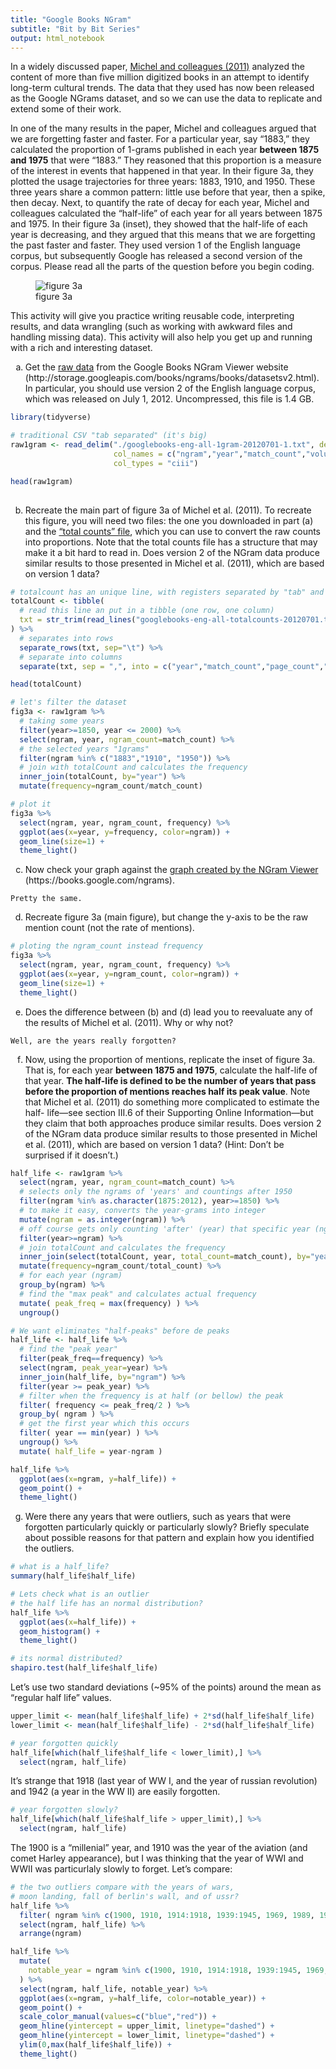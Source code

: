 ```yaml
---
title: "Google Books NGram"
subtitle: "Bit by Bit Series"
output: html_notebook
---
```


<!--more-->

In a widely discussed paper, [Michel and colleagues (2011)](https://dash.harvard.edu/bitstream/handle/1/8899722/MichelScience2011.pdf) analyzed the content of more than five million digitized books in an attempt to identify long-term cultural trends. The data that they used has now been released as the Google NGrams dataset, and so we can use the data to replicate and extend some of their work.

In one of the many results in the paper, Michel and colleagues argued that we are forgetting faster and faster. For a particular year, say “1883,” they calculated the proportion of 1-grams published in each year **between 1875 and 1975** that were “1883.” They reasoned that this proportion is a measure of the interest in events that happened in that year. In their figure 3a, they plotted the usage trajectories for three years: 1883, 1910, and 1950. These three years share a common pattern: little use before that year, then a spike, then decay. Next, to quantify the rate of decay for each year, Michel and colleagues calculated the “half-life” of each year for all years between 1875 and 1975. In their figure 3a (inset), they showed that the half-life of each year is decreasing, and they argued that this means that we are forgetting the past faster and faster. They used version 1 of the English language corpus, but subsequently Google has released a second version of the corpus. Please read all the parts of the question before you begin coding.

![figure 3a](./figure_3a.png)

This activity will give you practice writing reusable code, interpreting results, and data wrangling (such as working with awkward files and handling missing data). This activity will also help you get up and running with a rich and interesting dataset.

a) Get the [raw data](http://storage.googleapis.com/books/ngrams/books/googlebooks-eng-all-1gram-20120701-1.gz) from the Google Books NGram Viewer website (http://storage.googleapis.com/books/ngrams/books/datasetsv2.html). In particular, you should use version 2 of the English language corpus, which was released on July 1, 2012. Uncompressed, this file is 1.4 GB. 

```r
library(tidyverse)

# traditional CSV "tab separated" (it's big)
raw1gram <- read_delim("./googlebooks-eng-all-1gram-20120701-1.txt", delim = "\t",
                       col_names = c("ngram","year","match_count","volume_count"),
                       col_types = "ciii")

head(raw1gram)
  

```

b) Recreate the main part of figure 3a of Michel et al. (2011). To recreate this figure, you will need two files: the one you downloaded in part (a) and the [“total counts” file](http://storage.googleapis.com/books/ngrams/books/googlebooks-eng-all-totalcounts-20120701.txt), which you can use to convert the raw counts into proportions. Note that the total counts file has a structure that may make it a bit hard to read in. Does version 2 of the NGram data produce similar results to those presented in Michel et al. (2011), which are based on version 1 data?

```r
# totalcount has an unique line, with registers separated by "tab" and columns separated by "," (WTF?)
totalCount <- tibble(
  # read this line an put in a tibble (one row, one column)
  txt = str_trim(read_lines("googlebooks-eng-all-totalcounts-20120701.txt"))
) %>% 
  # separates into rows
  separate_rows(txt, sep="\t") %>% 
  # separate into columns
  separate(txt, sep = ",", into = c("year","match_count","page_count","volume_count"), convert = T)

head(totalCount)

```


```r

# let's filter the dataset
fig3a <- raw1gram %>% 
  # taking some years
  filter(year>=1850, year <= 2000) %>% 
  select(ngram, year, ngram_count=match_count) %>% 
  # the selected years "1grams"
  filter(ngram %in% c("1883","1910", "1950")) %>% 
  # join with totalCount and calculates the frequency
  inner_join(totalCount, by="year") %>% 
  mutate(frequency=ngram_count/match_count) 

# plot it
fig3a %>% 
  select(ngram, year, ngram_count, frequency) %>% 
  ggplot(aes(x=year, y=frequency, color=ngram)) +
  geom_line(size=1) +
  theme_light()

```

c) Now check your graph against the [graph created by the NGram Viewer](https://books.google.com/ngrams/graph?content=1883%2C1910%2C1950&year_start=1850&year_end=2000&corpus=26&smoothing=0) (https://books.google.com/ngrams).

`Pretty the same.`

d) Recreate figure 3a (main figure), but change the y-axis to be the raw mention count (not the rate of mentions).

```r
# ploting the ngram_count instead frequency
fig3a %>% 
  select(ngram, year, ngram_count, frequency) %>% 
  ggplot(aes(x=year, y=ngram_count, color=ngram)) +
  geom_line(size=1) +
  theme_light()

```
e) Does the difference between (b) and (d) lead you to reevaluate any of the results of Michel et al. (2011). Why or why not?

`Well, are the years really forgotten?`

f) Now, using the proportion of mentions, replicate the inset of figure 3a. That is, for each year **between 1875 and 1975**, calculate the half-life of that year. **The half-life is defined to be the number of years that pass before the proportion of mentions reaches half its peak value**. Note that  Michel et al. (2011) do something more complicated to estimate the half-
life—see section III.6 of their Supporting Online Information—but they claim that both approaches produce similar results. Does version 2 of the NGram data produce similar results to those presented in Michel et al. (2011), which are based on version 1 data? (Hint: Don’t be surprised if it doesn’t.)

```r

half_life <- raw1gram %>% 
  select(ngram, year, ngram_count=match_count) %>% 
  # selects only the ngrams of 'years' and countings after 1950
  filter(ngram %in% as.character(1875:2012), year>=1850) %>% 
  # to make it easy, converts the year-grams into integer
  mutate(ngram = as.integer(ngram)) %>% 
  # off course gets only counting 'after' (year) that specific year (ngram)
  filter(year>=ngram) %>% 
  # join totalCount and calculates the frequency
  inner_join(select(totalCount, year, total_count=match_count), by="year") %>% 
  mutate(frequency=ngram_count/total_count) %>% 
  # for each year (ngram)
  group_by(ngram) %>% 
  # find the "max peak" and calculates actual frequency
  mutate( peak_freq = max(frequency) ) %>% 
  ungroup()

# We want eliminates "half-peaks" before de peaks
half_life <- half_life %>% 
  # find the "peak year"
  filter(peak_freq==frequency) %>% 
  select(ngram, peak_year=year) %>% 
  inner_join(half_life, by="ngram") %>% 
  filter(year >= peak_year) %>% 
  # filter when the frequency is at half (or bellow) the peak
  filter( frequency <= peak_freq/2 ) %>% 
  group_by( ngram ) %>% 
  # get the first year which this occurs
  filter( year == min(year) ) %>% 
  ungroup() %>% 
  mutate( half_life = year-ngram )

half_life %>% 
  ggplot(aes(x=ngram, y=half_life)) +
  geom_point() +
  theme_light()

```


g) Were there any years that were outliers, such as years that were forgotten particularly quickly or particularly slowly? Briefly speculate about possible reasons for that pattern and explain how you identified the outliers. 

```r
# what is a half_life?
summary(half_life$half_life)

# Lets check what is an outlier
# the half life has an normal distribution?
half_life %>% 
  ggplot(aes(x=half_life)) +
  geom_histogram() +
  theme_light()

# its normal distributed?
shapiro.test(half_life$half_life)
```
Let's use two standard deviations (~95% of the points) around the mean as "regular half life" values.


```r

upper_limit <- mean(half_life$half_life) + 2*sd(half_life$half_life)
lower_limit <- mean(half_life$half_life) - 2*sd(half_life$half_life)

# year forgotten quickly
half_life[which(half_life$half_life < lower_limit),] %>% 
  select(ngram, half_life)
```
It's strange that 1918 (last year of WW I, and the year of russian revolution) and 1942 (a year in the WW II) are easily forgotten.

```r
# year forgotten slowly?
half_life[which(half_life$half_life > upper_limit),] %>% 
  select(ngram, half_life)

```

The 1900 is a "millenial" year, and 1910 was the year of the aviation (and comet Harley appearance), but I was thinking that the year of WWI and WWII was particurlaly slowly to forget. Let's compare:

```r

# the two outliers compare with the years of wars, 
# moon landing, fall of berlin's wall, and of ussr?
half_life %>% 
  filter( ngram %in% c(1900, 1910, 1914:1918, 1939:1945, 1969, 1989, 1991) ) %>% 
  select(ngram, half_life) %>% 
  arrange(ngram)

half_life %>% 
  mutate(
    notable_year = ngram %in% c(1900, 1910, 1914:1918, 1939:1945, 1969, 1989, 1991, 2000),
  ) %>% 
  select(ngram, half_life, notable_year) %>% 
  ggplot(aes(x=ngram, y=half_life, color=notable_year)) +
  geom_point() +
  scale_color_manual(values=c("blue","red")) +
  geom_hline(yintercept = upper_limit, linetype="dashed") +
  geom_hline(yintercept = lower_limit, linetype="dashed") +
  ylim(0,max(half_life$half_life)) +
  theme_light()


```


